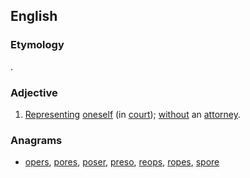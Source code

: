 ==English==

===Etymology===
{{etyl|la|en}} {{term|pro|lang=la}} {{term|se}}.

===Adjective===
{{en-adj|-}}

# {{context|legal|lang=en}} [[represent|Representing]] [[oneself]] (in [[court]]); [[without]] an [[attorney]].

===Anagrams===
* [[opers#English|opers]], [[pores#English|pores]], [[poser#English|poser]], [[preso#English|preso]], [[reops#English|reops]], [[ropes#English|ropes]], [[spore#English|spore]]